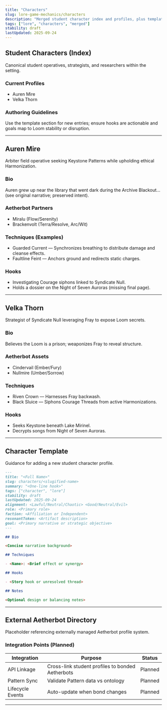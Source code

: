 ```yaml
---
title: "Characters"
slug: lore-game-mechanics/characters
description: "Merged student character index and profiles, plus template and integration notes."
tags: ["lore", "characters", "merged"]
stability: draft
lastUpdated: 2025-09-24
---
```


## Student Characters (Index)

Canonical student operatives, strategists, and researchers within the setting.

### Current Profiles

- Auren Mire
- Velka Thorn

### Authoring Guidelines

Use the template section for new entries; ensure hooks are actionable and goals map to Loom stability or disruption.

---

## Auren Mire

Arbiter field operative seeking Keystone Patterns while upholding ethical Harmonization.

### Bio

Auren grew up near the library that went dark during the Archive Blackout... (see original narrative; preserved intent).

### Aetherbot Partners

- Miralu (Flow/Serenity)
- Brackenvolt (Terra/Resolve, Arc/Wit)

### Techniques (Examples)

- Guarded Current — Synchronizes breathing to distribute damage and cleanse effects.
- Faultline Feint — Anchors ground and redirects static charges.

### Hooks

- Investigating Courage siphons linked to Syndicate Null.
- Holds a dossier on the Night of Seven Auroras (missing final page).

---

## Velka Thorn

Strategist of Syndicate Null leveraging Fray to expose Loom secrets.

### Bio

Believes the Loom is a prison; weaponizes Fray to reveal structure.

### Aetherbot Assets

- Cindervail (Ember/Fury)
- Nullmire (Umber/Sorrow)

### Techniques

- Riven Crown — Harnesses Fray backwash.
- Black Sluice — Siphons Courage Threads from active Harmonizations.

### Hooks

- Seeks Keystone beneath Lake Mirinel.
- Decrypts songs from Night of Seven Auroras.

---

## Character Template

Guidance for adding a new student character profile.

```md
---
title: "<Full Name>"
slug: characters/<slugified-name>
summary: "<One-line hook>"
tags: ["character", "lore"]
stability: draft
lastUpdated: 2025-09-24
alignment: <Lawful/Neutral/Chaotic> <Good/Neutral/Evil>
role: <Primary role>
faction: <Affiliation or Independent>
resonantToken: <Artifact description>
goal: <Primary narrative or strategic objective>
---

## Bio

<Concise narrative background>

## Techniques

- <Name>: <Brief effect or synergy>

## Hooks

- <Story hook or unresolved thread>

## Notes

<Optional design or balancing notes>
```

---

## External Aetherbot Directory

Placeholder referencing externally managed Aetherbot profile system.

### Integration Points (Planned)

| Integration      | Purpose                                          | Status  |
| ---------------- | ------------------------------------------------ | ------- |
| API Linkage      | Cross-link student profiles to bonded Aetherbots | Planned |
| Pattern Sync     | Validate Pattern data vs ontology                | Planned |
| Lifecycle Events | Auto-update when bond changes                    | Planned |

---
